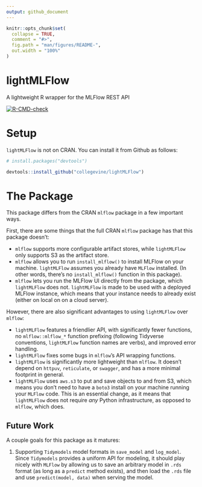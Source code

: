 ```yaml
---
output: github_document
---
```


<!-- README.md is generated from README.Rmd. Please edit that file -->

```r
knitr::opts_chunk$set(
  collapse = TRUE,
  comment = "#>",
  fig.path = "man/figures/README-",
  out.width = "100%"
)
```

# lightMLFlow
 A lightweight R wrapper for the MLFlow REST API

  <!-- badges: start -->
  [![R-CMD-check](https://github.com/collegevine/lightMLFlow/workflows/R-CMD-check/badge.svg)](https://github.com/collegevine/lightMLFlow/actions)
  <!-- badges: end -->

# Setup

`lightMLFlow` is not on CRAN. You can install it from Github as follows:

```r
# install.packages("devtools")

devtools::install_github("collegevine/lightMLFlow")
```

# The Package

This package differs from the CRAN `mlflow` package in a few important ways. 

First, there are some things that the full CRAN `mlflow` package has that this package doesn't:

* `mlflow` supports more configurable artifact stores, while `lightMLFlow` only supports S3 as the artifact store.
* `mlflow` allows you to run `install_mlflow()` to install MLFlow on your machine. `lightMLFlow` assumes you already have `MLFlow` installed. (In other words, there's no `install_mlflow()` function in this package).
* `mlflow` lets you run the MLFlow UI directly from the package, which `lightMLFlow` does not. `lightMLFlow` is made to be used with a deployed MLFlow instance, which means that your instance needs to already exist (either on local on on a cloud server).

However, there are also significant advantages to using `lightMLFlow` over `mlflow`:

* `lightMLFlow` features a friendlier API, with significantly fewer functions, no `mlflow::mlflow_*` function prefixing (following Tidyverse conventions, `lightMLFlow` function names are verbs), and improved error handling.
* `lightMLFlow` fixes some bugs in `mlflow`'s API wrapping functions.
* `lightMLFlow` is significantly more lightweight than `mlflow`. It doesn't depend on `httpuv`, `reticulate`, or `swagger`, and has a more minimal footprint in general.
* `lightMLFlow` uses `aws.s3` to put and save objects to and from S3, which means you don't need to have a `boto3` install on your machine running your `MLFlow` code. This is an essential change, as it means that `lightMLFlow` does not require _any_ Python infrastructure, as opposed to `mlflow`, which does.


## Future Work

A couple goals for this package as it matures:

1. Supporting `Tidymodels` model formats in `save_model` and `log_model`. Since `Tidymodels` provides a uniform API for modeling, it should play nicely with `MLFlow` by allowing us to save an arbitrary model in `.rds` format (as long as a `predict` method exists), and then load the `.rds` file and use `predict(model, data)` when serving the model.

